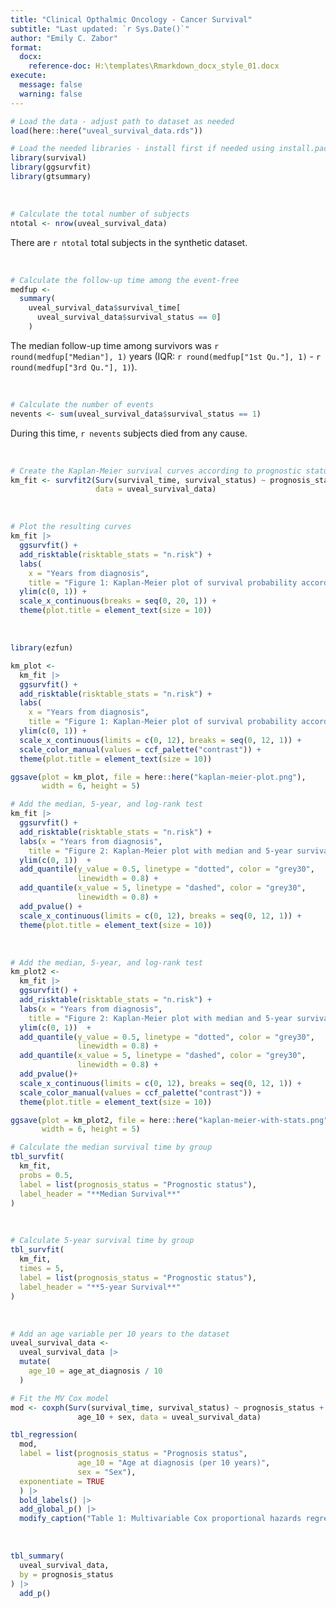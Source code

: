 ```yaml
---
title: "Clinical Opthalmic Oncology - Cancer Survival"
subtitle: "Last updated: `r Sys.Date()`"
author: "Emily C. Zabor"
format: 
  docx:
    reference-doc: H:\templates\Rmarkdown_docx_style_01.docx
execute: 
  message: false
  warning: false
---
```


```r
# Load the data - adjust path to dataset as needed
load(here::here("uveal_survival_data.rds"))

# Load the needed libraries - install first if needed using install.packages() function
library(survival)
library(ggsurvfit)
library(gtsummary)
```

<br>

```r
# Calculate the total number of subjects
ntotal <- nrow(uveal_survival_data)
```

There are `r ntotal` total subjects in the synthetic dataset.

<br>

```r
# Calculate the follow-up time among the event-free
medfup <- 
  summary(
    uveal_survival_data$survival_time[
      uveal_survival_data$survival_status == 0]
    )
```

The median follow-up time among survivors was `r round(medfup["Median"], 1)` years (IQR: `r round(medfup["1st Qu."], 1)` - `r round(medfup["3rd Qu."], 1)`).

<br>

```r
# Calculate the number of events
nevents <- sum(uveal_survival_data$survival_status == 1)
```

During this time, `r nevents` subjects died from any cause.

<br>

```r
# Create the Kaplan-Meier survival curves according to prognostic status
km_fit <- survfit2(Surv(survival_time, survival_status) ~ prognosis_status,
                   data = uveal_survival_data)
```

<br>

```r
# Plot the resulting curves
km_fit |> 
  ggsurvfit() + 
  add_risktable(risktable_stats = "n.risk") + 
  labs(
    x = "Years from diagnosis",
    title = "Figure 1: Kaplan-Meier plot of survival probability according to prognostic group") +  
  ylim(c(0, 1)) + 
  scale_x_continuous(breaks = seq(0, 20, 1)) + 
  theme(plot.title = element_text(size = 10))
```

<br>

```r
library(ezfun)

km_plot <- 
  km_fit |> 
  ggsurvfit() + 
  add_risktable(risktable_stats = "n.risk") + 
  labs(
    x = "Years from diagnosis",
    title = "Figure 1: Kaplan-Meier plot of survival probability according to prognostic group") + 
  ylim(c(0, 1)) + 
  scale_x_continuous(limits = c(0, 12), breaks = seq(0, 12, 1)) +
  scale_color_manual(values = ccf_palette("contrast")) + 
  theme(plot.title = element_text(size = 10))

ggsave(plot = km_plot, file = here::here("kaplan-meier-plot.png"), 
       width = 6, height = 5)
```

```r
# Add the median, 5-year, and log-rank test
km_fit |> 
  ggsurvfit() + 
  add_risktable(risktable_stats = "n.risk") + 
  labs(x = "Years from diagnosis",
    title = "Figure 2: Kaplan-Meier plot with median and 5-year survival, and log-rank p-value") + 
  ylim(c(0, 1))  + 
  add_quantile(y_value = 0.5, linetype = "dotted", color = "grey30", 
               linewidth = 0.8) +
  add_quantile(x_value = 5, linetype = "dashed", color = "grey30", 
               linewidth = 0.8) +
  add_pvalue() + 
  scale_x_continuous(limits = c(0, 12), breaks = seq(0, 12, 1)) + 
  theme(plot.title = element_text(size = 10))
```

<br>

```r
# Add the median, 5-year, and log-rank test
km_plot2 <-
  km_fit |> 
  ggsurvfit() + 
  add_risktable(risktable_stats = "n.risk") + 
  labs(x = "Years from diagnosis",
    title = "Figure 2: Kaplan-Meier plot with median and 5-year survival, and log-rank p-value") + 
  ylim(c(0, 1))  + 
  add_quantile(y_value = 0.5, linetype = "dotted", color = "grey30", 
               linewidth = 0.8) +
  add_quantile(x_value = 5, linetype = "dashed", color = "grey30", 
               linewidth = 0.8) +
  add_pvalue()+ 
  scale_x_continuous(limits = c(0, 12), breaks = seq(0, 12, 1)) +
  scale_color_manual(values = ccf_palette("contrast")) + 
  theme(plot.title = element_text(size = 10))

ggsave(plot = km_plot2, file = here::here("kaplan-meier-with-stats.png"), 
       width = 6, height = 5)
```

```r
# Calculate the median survival time by group
tbl_survfit(
  km_fit,
  probs = 0.5,
  label = list(prognosis_status = "Prognostic status"),
  label_header = "**Median Survival**"
)
```

<br>

```r
# Calculate 5-year survival time by group
tbl_survfit(
  km_fit,
  times = 5,
  label = list(prognosis_status = "Prognostic status"),
  label_header = "**5-year Survival**"
)
```

<br>

```r
# Add an age variable per 10 years to the dataset
uveal_survival_data <- 
  uveal_survival_data |> 
  mutate(
    age_10 = age_at_diagnosis / 10
  )

# Fit the MV Cox model
mod <- coxph(Surv(survival_time, survival_status) ~ prognosis_status +
               age_10 + sex, data = uveal_survival_data)

tbl_regression(
  mod,
  label = list(prognosis_status = "Prognosis status",
               age_10 = "Age at diagnosis (per 10 years)",
               sex = "Sex"),
  exponentiate = TRUE
  ) |> 
  bold_labels() |> 
  add_global_p() |> 
  modify_caption("Table 1: Multivariable Cox proportional hazards regression model results")
```

<br>

```r
tbl_summary(
  uveal_survival_data,
  by = prognosis_status
) |> 
  add_p()
```


